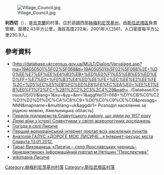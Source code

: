 [[Image:Village_Council.jpg|right]]

'''利西切'''（{{lang-uk|Лисиче}}），是[[烏克蘭|烏克蘭]]的村落，位於該國西部[[赫梅利尼茨基州|赫梅利尼茨基州]]，由[[斯拉武塔區|斯拉武塔區]]負責管轄，面積2.43平方公里，海拔高度232米，2001年人口561，人口密度每平方公里230.9人。

{{coord|50|23|42|N|26|45|46|E|scale:100000|display=title}}

==參考資料==
*[http://database.ukrcensus.gov.ua/MULT/Dialog/Varvalagg.asp?ma=19A050501%5F02%5F068&ti=19A050501%5F02%5F068%2E+%D0%EE%E7%EF%EE%E4%B3%EB+%ED%E0%F1%E5%EB%E5%ED%ED%FF+%E7%E0+%F0%B3%E4%ED%EE%FE+%EC%EE%E2%EE%FE%2C+%D5%EC%E5%EB%FC%ED%E8%F6%FC%EA%E0+%EE%E1%EB%E0%F1%F2%FC+%281%2C2%2C3%2C4%29&path=../Database/Census/05/01/&lang=1&xu=&yp=&nr=1&aggfile(1)=068+%D1%CB%C0%C2%D3%D2%D1%DC%CA%C8%C9+%D0%C0%C9%CE%CD&prevagg=NNN&mapname=&multilang=uk&aggdir1= Розподіл населення за рідною мовою, Хмельницька область] {{Wayback|url=http://database.ukrcensus.gov.ua/MULT/Dialog/Varvalagg.asp?ma=19A050501_02_068&ti=19A050501_02_068.+%D0%EE%E7%EF%EE%E4%B3%EB+%ED%E0%F1%E5%EB%E5%ED%ED%FF+%E7%E0+%F0%B3%E4%ED%EE%FE+%EC%EE%E2%EE%FE%2C+%D5%EC%E5%EB%FC%ED%E8%F6%FC%EA%E0+%EE%E1%EB%E0%F1%F2%FC+%281%2C2%2C3%2C4%29&path=..%2FDatabase%2FCensus%2F05%2F01%2F&lang=1&xu=&yp=&nr=1&aggfile%281%29=068+%D1%CB%C0%C2%D3%D2%D1%DC%CA%C8%C9+%D0%C0%C9%CE%CD&prevagg=NNN&mapname=&multilang=uk&aggdir1= |date=20160304200450 }}
*[http://istvolyn.info/index.php?option=com_content&view=article&id=2044:---------1917-&catid=17&Itemid=17 Перелік підприємств Славутського району, що діяли до 1917 року]{{Wayback|url=http://istvolyn.info/index.php?option=com_content&view=article&id=2044:---------1917-&catid=17&Itemid=17 |date=20131230233230 }}
*[http://istvolyn.info/index.php?option=com_content&view=article&id=1757:----------&catid=37&Itemid=17 Деякі віхи з історії Славутчини у світлі археологічних досліджень] {{Wayback|url=http://istvolyn.info/index.php?option=com_content&view=article&id=1757:----------&catid=37&Itemid=17 |date=20141221151424 }}
* [http://weather.in.ua/ua/hmel'nickaja/13434 Погода в селі Лисиче] {{Wayback|url=http://weather.in.ua/ua/hmel'nickaja/13434 |date=20111220141406 }}
* [http://1ua.com.ua/c32305 Перший всеукраїнський інтернет портал всіх населених пунктів] {{Wayback|url=http://1ua.com.ua/c32305 |date=20141202005650 }}
* [https://web.archive.org/web/20150519164339/http://slavuta.info/index.php?page_add=page_stattya&year=2012&month=01&key=1326481228&nameph1=1.jpg&nameph2=2.jpg&nameph3=3.jpg Анатолій ГАЛУС «ДОРОГЕ МОЄ ЛИСИЧЕ…» Інтернет-ресурс міста Славута 13.01.2012.]
* [http://perspekt.org.ua/articles/lisiche-selo-yaroslavskih-chernic-benediktinok Тарас Вихованець «Лисиче – село Ярославських черниць-бенедиктинок» Інформаційний портал м.Нетішин "Перспектива"] {{Wayback|url=http://perspekt.org.ua/articles/lisiche-selo-yaroslavskih-chernic-benediktinok |date=20201026094648 }}
* [http://wikimapia.org/#lat=50.3960441&lon=26.7606354&z=14&l=37&m=b wikimapia Лисиче]{{WebCite|url=https://www.webcitation.org/61CZ2O6Sc?url=http://wikimapia.org/#lat=50.3960441&lon=26.7606354&z=14&l=37&m=b |date=20110825123910 |dateformat=iso }}

{{DEFAULTSORT:Лисиче}}
[[Category:赫梅利尼茨基州村落|Category:赫梅利尼茨基州村落]]
[[Category:斯拉武塔區村落|Category:斯拉武塔區村落]]


{{Khmelnytskyi-geo-stub}}